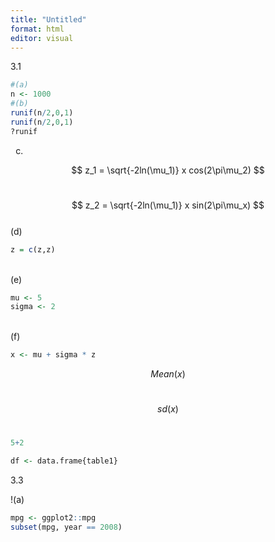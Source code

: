 ```yaml
---
title: "Untitled"
format: html
editor: visual
---
```

3.1
```r
#(a)
n <- 1000
#(b)
runif(n/2,0,1)
runif(n/2,0,1)
?runif
```

(c) 

$$
z_1 = \sqrt{-2ln(\mu_1)} x cos(2\pi\mu_2)
$$\

$$
z_2 = \sqrt{-2ln(\mu_1)} x sin(2\pi\mu_x)
$$\
(d)

```r
z = c(z,z)
```

\
(e)

```r
mu <- 5
sigma <- 2
```

\
(f)

```r
x <- mu + sigma * z
```

$$
Mean(x)
$$\

$$
sd(x)
$$\

```r
5+2
```

```r
df <- data.frame{table1}
```

3.3

!(a)

```r
mpg <- ggplot2::mpg
subset(mpg, year == 2008)
```




